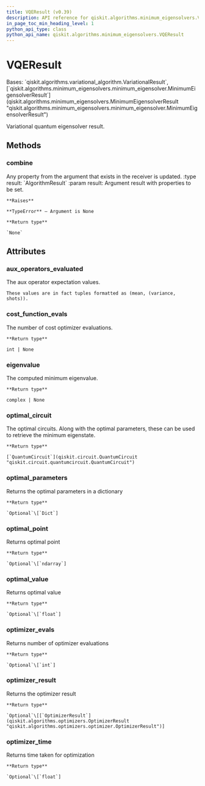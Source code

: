 ```yaml
---
title: VQEResult (v0.39)
description: API reference for qiskit.algorithms.minimum_eigensolvers.VQEResult in qiskit v0.39
in_page_toc_min_heading_level: 1
python_api_type: class
python_api_name: qiskit.algorithms.minimum_eigensolvers.VQEResult
---
```


# VQEResult

<Class id="qiskit.algorithms.minimum_eigensolvers.VQEResult" isDedicatedPage={true} github="https://github.com/qiskit/qiskit/tree/stable/0.22/qiskit/algorithms/minimum_eigensolvers/vqe.py" signature="VQEResult" modifiers="class">
  Bases: `qiskit.algorithms.variational_algorithm.VariationalResult`, [`qiskit.algorithms.minimum_eigensolvers.minimum_eigensolver.MinimumEigensolverResult`](qiskit.algorithms.minimum_eigensolvers.MinimumEigensolverResult "qiskit.algorithms.minimum_eigensolvers.minimum_eigensolver.MinimumEigensolverResult")

  Variational quantum eigensolver result.

  ## Methods

  <span id="qiskit-algorithms-minimum-eigensolvers-vqeresult-combine" />

  ### combine

  <Function id="qiskit.algorithms.minimum_eigensolvers.VQEResult.combine" signature="VQEResult.combine(result)">
    Any property from the argument that exists in the receiver is updated. :type result: `AlgorithmResult` :param result: Argument result with properties to be set.

    **Raises**

    **TypeError** – Argument is None

    **Return type**

    `None`
  </Function>

  ## Attributes

  ### aux\_operators\_evaluated

  <Attribute id="qiskit.algorithms.minimum_eigensolvers.VQEResult.aux_operators_evaluated">
    The aux operator expectation values.

    These values are in fact tuples formatted as (mean, (variance, shots)).
  </Attribute>

  ### cost\_function\_evals

  <Attribute id="qiskit.algorithms.minimum_eigensolvers.VQEResult.cost_function_evals">
    The number of cost optimizer evaluations.

    **Return type**

    int | None
  </Attribute>

  ### eigenvalue

  <Attribute id="qiskit.algorithms.minimum_eigensolvers.VQEResult.eigenvalue">
    The computed minimum eigenvalue.

    **Return type**

    complex | None
  </Attribute>

  ### optimal\_circuit

  <Attribute id="qiskit.algorithms.minimum_eigensolvers.VQEResult.optimal_circuit">
    The optimal circuits. Along with the optimal parameters, these can be used to retrieve the minimum eigenstate.

    **Return type**

    [`QuantumCircuit`](qiskit.circuit.QuantumCircuit "qiskit.circuit.quantumcircuit.QuantumCircuit")
  </Attribute>

  ### optimal\_parameters

  <Attribute id="qiskit.algorithms.minimum_eigensolvers.VQEResult.optimal_parameters">
    Returns the optimal parameters in a dictionary

    **Return type**

    `Optional`\[`Dict`]
  </Attribute>

  ### optimal\_point

  <Attribute id="qiskit.algorithms.minimum_eigensolvers.VQEResult.optimal_point">
    Returns optimal point

    **Return type**

    `Optional`\[`ndarray`]
  </Attribute>

  ### optimal\_value

  <Attribute id="qiskit.algorithms.minimum_eigensolvers.VQEResult.optimal_value">
    Returns optimal value

    **Return type**

    `Optional`\[`float`]
  </Attribute>

  ### optimizer\_evals

  <Attribute id="qiskit.algorithms.minimum_eigensolvers.VQEResult.optimizer_evals">
    Returns number of optimizer evaluations

    **Return type**

    `Optional`\[`int`]
  </Attribute>

  ### optimizer\_result

  <Attribute id="qiskit.algorithms.minimum_eigensolvers.VQEResult.optimizer_result">
    Returns the optimizer result

    **Return type**

    `Optional`\[[`OptimizerResult`](qiskit.algorithms.optimizers.OptimizerResult "qiskit.algorithms.optimizers.optimizer.OptimizerResult")]
  </Attribute>

  ### optimizer\_time

  <Attribute id="qiskit.algorithms.minimum_eigensolvers.VQEResult.optimizer_time">
    Returns time taken for optimization

    **Return type**

    `Optional`\[`float`]
  </Attribute>
</Class>

